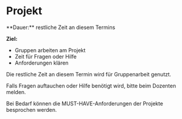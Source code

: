 
# Projekt

<Callout>
  **Dauer:** restliche Zeit an diesem Termins

  **Ziel:** 
  - Gruppen arbeiten am Projekt
  - Zeit für Fragen oder Hilfe
  - Anforderungen klären
</Callout>

Die restliche Zeit an diesem Termin wird für Gruppenarbeit genutzt. 

Falls Fragen auftauchen oder Hilfe benötigt wird, bitte beim Dozenten melden. 

Bei Bedarf können die MUST-HAVE-Anforderungen
der Projekte besprochen werden.